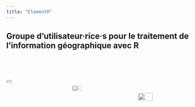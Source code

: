 ```yaml
---
title: "ElementR"
---
```


## Groupe d'utilisateur·rice·s pour le traitement de l'information géographique avec R

</br></br>

::: columns
::: {.column width="33%"}
<img src="img/8504.png" width="30%;"/>
:::

::: {.column width="33%"}
<img src="img/prodig.png" width="40%;&quot;" style="margin-top:15px;"/>
:::

::: {.column width="33%"}
<img src="img/riate.png" width="50%;" style="margin-top:35px;"/>
:::
:::
